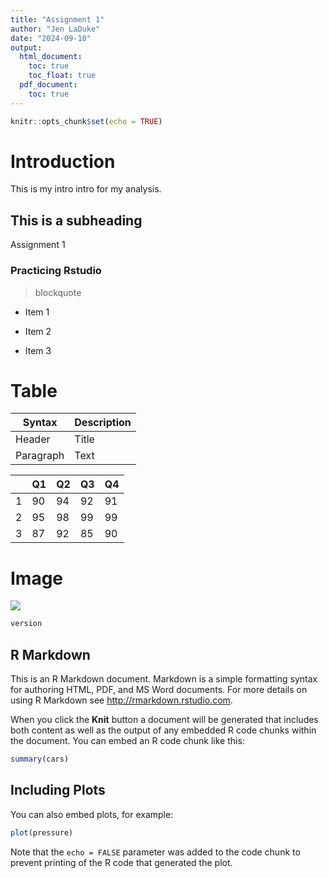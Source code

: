 ```yaml
---
title: "Assignment 1"
author: "Jen LaDuke"
date: "2024-09-10"
output:
  html_document:
    toc: true
    toc_float: true
  pdf_document:
    toc: true
---
```


```r
knitr::opts_chunk$set(echo = TRUE)
```

# Introduction 
This is my intro intro for my analysis. 

## This is a subheading 
Assignment 1

### Practicing Rstudio
> blockquote

- Item 1

- Item 2

- Item 3

# Table 

| Syntax | Description |
| ----------- | ----------- |
| Header | Title |
| Paragraph | Text |

|   | Q1 | Q2 | Q3 | Q4 |
|---|----|----|----|----|
| 1 | 90 | 94 | 92 | 91 |
| 2 | 95 | 98 | 99 | 99 |
| 3 | 87 | 92 | 85 | 90 |

# Image

![](Bryantimage.jpg)

```r
version
```


## R Markdown

This is an R Markdown document. Markdown is a simple formatting syntax for authoring HTML, PDF, and MS Word documents. For more details on using R Markdown see <http://rmarkdown.rstudio.com>.

When you click the **Knit** button a document will be generated that includes both content as well as the output of any embedded R code chunks within the document. You can embed an R code chunk like this:

```r
summary(cars)
```

## Including Plots

You can also embed plots, for example:

```r
plot(pressure)
```

Note that the `echo = FALSE` parameter was added to the code chunk to prevent printing of the R code that generated the plot.
